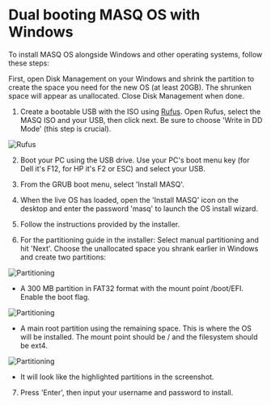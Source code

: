 
# Dual booting MASQ OS with Windows

To install MASQ OS alongside Windows and other operating systems, follow these steps:

First, open Disk Management on your Windows and shrink the partition to create the space you need for the new OS (at least 20GB). The shrunken space will appear as unallocated. Close Disk Management when done.
  
1. Create a bootable USB with the ISO using [Rufus](https://rufus.ie/en/). Open Rufus, select the MASQ ISO and your USB, then click next. Be sure to choose 'Write in DD Mode' (this step is crucial).

![Rufus](/screenshots/screenshot4.jpeg)

2. Boot your PC using the USB drive. Use your PC's boot menu key (for Dell it's F12, for HP it's F2 or ESC) and select your USB.

3. From the GRUB boot menu, select 'Install MASQ'.

4. When the live OS has loaded, open the 'Install MASQ' icon on the desktop and enter the password 'masq' to launch the OS install wizard.

5. Follow the instructions provided by the installer.

6. For the partitioning guide in the installer: Select manual partitioning and hit 'Next'. Choose the unallocated space you shrank earlier in Windows and create two partitions:

![Partitioning](/screenshots/screenshot1.jpeg)

- A 300 MB partition in FAT32 format with the mount point /boot/EFI. Enable the boot flag.

![Partitioning](/screenshots/screenshot2.jpeg)

- A main root partition using the remaining space. This is where the OS will be installed. The mount point should be / and the filesystem should be ext4.

![Partitioning](/screenshots/screenshot3.jpeg)

- It will look like the highlighted partitions in the screenshot.

7. Press 'Enter', then input your username and password to install.